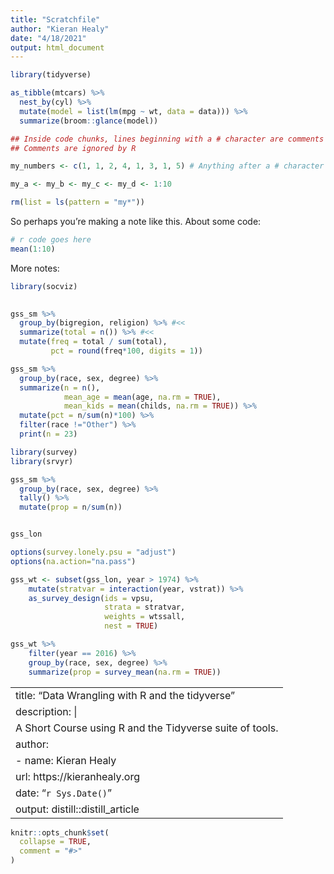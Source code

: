 ```yaml
---
title: "Scratchfile"
author: "Kieran Healy"
date: "4/18/2021"
output: html_document
---
```


```r
library(tidyverse)
```


```r
as_tibble(mtcars) %>%
  nest_by(cyl) %>%
  mutate(model = list(lm(mpg ~ wt, data = data))) %>%
  summarize(broom::glance(model))


```

```r
## Inside code chunks, lines beginning with a # character are comments
## Comments are ignored by R

my_numbers <- c(1, 1, 2, 4, 1, 3, 1, 5) # Anything after a # character is ignored as well

```

```r

my_a <- my_b <- my_c <- my_d <- 1:10

rm(list = ls(pattern = "my*"))

```


So perhaps you're making a note like this. About some code:

```r
# r code goes here
mean(1:10)
```

More notes:

```r
library(socviz)
 
```

```r

gss_sm %>% 
  group_by(bigregion, religion) %>% #<<
  summarize(total = n()) %>% #<<
  mutate(freq = total / sum(total),
         pct = round(freq*100, digits = 1)) 

```


```r
gss_sm %>%
  group_by(race, sex, degree) %>%
  summarize(n = n(),
            mean_age = mean(age, na.rm = TRUE),
            mean_kids = mean(childs, na.rm = TRUE)) %>%
  mutate(pct = n/sum(n)*100) %>%
  filter(race !="Other") %>% 
  print(n = 23)
```



```r
library(survey)
library(srvyr)

gss_sm %>% 
  group_by(race, sex, degree) %>% 
  tally() %>% 
  mutate(prop = n/sum(n))


gss_lon

options(survey.lonely.psu = "adjust")
options(na.action="na.pass")

gss_wt <- subset(gss_lon, year > 1974) %>%
    mutate(stratvar = interaction(year, vstrat)) %>%
    as_survey_design(ids = vpsu,
                     strata = stratvar,
                     weights = wtssall,
                     nest = TRUE)

gss_wt %>% 
    filter(year == 2016) %>%
    group_by(race, sex, degree) %>%
    summarize(prop = survey_mean(na.rm = TRUE))


```


---
title: "Data Wrangling with R and the tidyverse"
description: |
  A Short Course using R and the Tidyverse suite of tools.
author:
- name: Kieran Healy
  url: https://kieranhealy.org
date: "`r Sys.Date()`"
output: distill::distill_article
---

<!-- README.md is generated from README.Rmd. Please edit that file -->

```r
knitr::opts_chunk$set(
  collapse = TRUE,
  comment = "#>"
)
```





